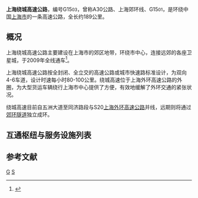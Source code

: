 {{重定向至此|G1503|高速铁路列车车次|G1503/1504次列车}}
{{中国高速公路信息框
| 编号 = G1503
| 名称 = 上海绕城高速公路
| 地圖 = 
|照片 = G2, G42 and G1503 at Huaqiao, Kunshan.jpg
|照片标题 = 上海绕城高速公路经[[苏州市|苏州市]][[昆山市|昆山市]][[花桥镇|花桥镇]]的路段与[[沪宁高速公路|沪宁高速公路]]交汇
| 路線簡稱 = 郊环线、上海绕城
| 最近通車日期 = 2009年
| 规划总里程 = 189
| 起點 = 环线
| 終點 = 环线
| 出口處數 = 34
| 服务区数 = 1
}}
'''上海绕城高速公路'''，编号G15<small>03</small>，曾称A30公路、上海郊环线、G15<small>01</small>，是环绕中国[[上海市|上海市]]的一条高速公路，全长约189公里。

== 概况 ==

上海绕城高速公路主要建设在上海市的郊区地带，环绕市中心，连接远郊的各座卫星城，于2009年全线通车<ref>{{Cite web|title=上海绕城高速公路全线贯通|url=http://www.shanghai.gov.cn/shanghai/node22848/node22926/node22927/userobject21ai373709.html|accessdate=2019-10-19|work=www.shanghai.gov.cn|archive-url=https://web.archive.org/web/20100816070807/http://www.shanghai.gov.cn/shanghai/node22848/node22926/node22927/userobject21ai373709.html|archive-date=2010-08-16|dead-url=no}} {{Wayback|url=http://www.shanghai.gov.cn/shanghai/node22848/node22926/node22927/userobject21ai373709.html |date=20100816070807 }}</ref>。

上海绕城高速公路按全封闭、全立交的高速公路或城市快速路标准设计，为双向4-6车道，设计时速每小时80-100公里。绕城高速位于上海外环高速公路的外圈，为大型货运车辆绕行上海市中心提供了方便，有效地缓解了外环交通的紧张状况。

绕城高速目前自五洲大道至同济路段与S20[[上海外环高速公路|上海外环高速公路]]并线，远期则将通过[[郊环隧道|郊环隧道]]独立成环。

== 互通枢纽与服务设施列表 ==
{{Start expwy exit box|place=1}}
{{Expwy exit item|type=EH|dist start=0/208|place=[[上海市|上海市]]<br/>[[宝山区_(上海市)|宝山区]]|place rows=2|name=外环同济路|highway connection={{China Expwy Name|S20|P=Shanghai}}|road connection=[[逸仙高架路|逸仙高架路]]|state=C|comment=往逸仙高架路限南北方向出入，往S20外圈限外圈入，与{{China Expwy Name|S20|P=Shanghai}}共线段起点}}
{{Expwy exit item|type=E|dist start=0|name=同济路|road connection=同济路<br/>泰和路|state=C|comment=限内圈入，外圈出}}
{{Expwy exit item|type=E|dist start=4|place=[[上海市|上海市]]<br/>[[浦东新区|浦东新区]]|place rows=24|name=江东路|road connection=江东路|state=C|comment=限内圈出}}
{{Expwy exit item|type=S|name=加油站|state=C|comment=只有加油站}}
{{Expwy exit item|type=E|name=牡丹江路|road connection=牡丹江路<br/>富锦路|state=C|comment=连接[[郊环隧道|郊环隧道]]，未来G1503线位，限内圈入、外圈出}}
{{Expwy exit item|type=E|dist start=6|name=凌海路|road connection=凌海路|state=C}}
{{Expwy exit item|type=E|dist start=8|name=张杨北路|road connection=张杨北路|state=C|comment=内圈方向只有出口}}
{{Expwy exit item|type=E|dist start=9|name=杨高北路|road connection=杨高北路<br/>杨高北一路<br/>海徐路|state=C|comment=限内圈入，外圈出}}
{{Expwy exit item|type=E|dist start=13|name=航津路|road connection=航津路<br/>海徐路|state=C}}
{{Expwy exit item|type=E|dist start=15|name=洲海路|road connection=洲海路|state=C}}
{{Expwy exit item|type=EH|dist start=18|name=外环绕城|highway connection={{China Expwy Name|S20|P=Shanghai}}|road connection=[[五洲大道|五洲大道]]|state=C|comment=和{{China Expwy Name|S20|P=Shanghai}}共线段终点}}
{{Expwy exit item|type=E|dist start=18|name=华东路|road connection=华东路（{{中国国道名|228}}）|state=U|comment=限内圈入、外圈出，与{{中国国道名|228}}共线段起点}}
{{Expwy exit item|type=T|dist start=19|name=高东|state=C|comment=免费路段终点}}
{{Expwy exit item|type=H|dist start=21|name=高东|highway connection={{China Expwy Name|G40}}<br/>{{中国国道名|228}}|state=C|comment=与{{中国国道名|228}}共线段终点}}
{{Expwy exit item|type=E|dist start=25|name=金海路|road connection=金海路}}
{{Expwy exit item|type=E|dist start=29|name=龙东路|road connection=[[龙东大道|龙东大道]]<br/>龙东支路}}
{{Expwy exit item|type=S|name=合庆}}
{{Expwy exit item|type=E|dist start=33|name=华夏东路|road connection=华夏东路}}
{{Expwy exit item|type=HT|dist start=36|name=迎宾大道|highway connection={{China Expwy Name|S1|P=Shanghai}}}}
{{Expwy exit item|type=E|dist start=38|name=机场大道|road connection=机场大道}}
{{Expwy exit item|type=E|dist start=42|name=闻居路|road connection=施湾六路}}
{{Expwy exit item|type=H|dist start=46|name=申嘉湖东绕城|highway connection={{China Expwy Name|S32|P=Shanghai}}}}
{{Expwy exit item|type=E|dist start=52|name=拱极路|road connection=拱极东路|comment=限内圈出，外圈入}}
{{Expwy exit item|type=E|dist start=52|name=沪南公路|road connection=沪南公路（{{中国省道名|122|P=上海市}}）|comment=限内圈入，外圈出}}
{{Expwy exit item|type=E|dist start=59|name=东大公路|road connection=东大公路（{{中国省道名|324|P=上海}}）}}
{{Expwy exit item|type=H|dist start=64|name=大亭|highway connection={{China Expwy Name|S2|P=Shanghai}}}}
{{Expwy exit item|type=E|dist start=70|place=[[上海市|上海市]]<br/>[[奉贤区|奉贤区]]|place rows=9|name=新四平公路|road connection=新四平公路}}
{{Expwy exit item|type=E|dist start=74|name=瓦洪公路|road connection=瓦洪公路<br/>兰博路}}
{{Expwy exit item|type=E|dist start=82|name=奉城|road connection=南奉公路（{{中国省道名|325|P=上海}}）}}
{{Expwy exit item|type=E|dist start=85|name=林海公路|road connection=林海公路（{{中国省道名|227|P=上海市}}）}}
{{Expwy exit item|type=E|dist start=90|name=浦星公路|road connection=浦星公路（{{中国省道名|123|P=上海市}}）}}
{{Expwy exit item|type=S|name=光明|comment=仅外圈方向}}
{{Expwy exit item|type=H|dist start=94|name=绕城沪金|highway connection={{China Expwy Name|S4|P=Shanghai}}}}
{{Expwy exit item|type=E|dist start=100|name=浦卫公路|road connection=浦卫公路}}
{{Expwy exit item|type=S|name=庄行|comment=仅内圈方向}}
{{Expwy exit item|type=H|dist start=108|place=[[上海市|上海市]]<br/>[[金山区_(上海市)|金山区]]|place rows=4|name=沈海南绕城|highway connection={{China Expwy Name|G15}}}}
{{Expwy exit item|type=E|dist start=108|name=亭林|road connection=亭卫公路}}
{{Expwy exit item|type=H|dist start=121|name=新农|highway connection={{China Expwy Name|S19|P=Shanghai}}<br/>{{China Expwy Name|S36|P=Shanghai}}}}
{{Expwy exit item|type=E|dist start=122|name=亭枫公路|road connection=东日路<br/>鸿尊路}}
{{Expwy exit item|type=E|dist start=128|place=[[上海市|上海市]]<br/>[[松江区|松江区]]|place rows=6|name=泖港|road connection=叶新公路（{{中国省道名|324|P=上海}}）}}
{{Expwy exit item|type=E|dist start=132|name=塔闵公路|road connection=塔闵公路}}
{{Expwy exit item|type=H|dist start=132|name=申嘉湖西绕城|highway connection={{China Expwy Name|S32|P=Shanghai}}|comment=塔闵公路出入口仅能前往S32上海方向}}
{{Expwy exit item|type=H|dist start=136|name=大港|highway connection={{China Expwy Name|G60}}<br/>{{China Expwy Name|G92}}}}
{{Expwy exit item|type=S|name=小昆山}}
{{Expwy exit item|type=E|dist start=144|name=天马|road connection={{中国县道名|023|沈砖公路}}}}
{{Expwy exit item|type=H|dist start=151|place=[[上海市|上海市]]<br/>[[青浦区|青浦区]]|place rows=4|name=绕城沪青平|highway connection={{China Expwy Name|G50}}}}
{{Expwy exit item|type=E|dist start=157|name=香花|alias=重固|road connection=北青公路（{{中国省道名|125|P=上海}}）}}
{{Expwy exit item|type=H|dist start=160|name=沪常绕城|highway connection={{China Expwy Name|S26|P=Shanghai}}}}
{{Expwy exit item|type=E|dist start=163|name=白鹤|road connection=外青松公路}}
{{Expwy exit item|place=沪苏界|place rows=1|type=B|dist start=|name=沪苏界}}
{{Expwy exit item|type=H|dist start=168|place=[[苏州市|苏州市]]<br/>[[昆山市|昆山市]]|place rows=1|name=京沪绕城|highway connection={{China Expwy Name|G2}}<br/>{{China Expwy Name|G42}}}}
{{Expwy exit item|place=苏沪界|place rows=1|type=B|dist start=|name=沪苏界}}
{{Expwy exit item|type=E|dist start=172|place=[[上海市|上海市]]<br/>[[嘉定区|嘉定区]]|place rows=6|name=宝安公路|road connection=宝安公路（{{中国省道名|322|P=上海}}）<br/>新源路}}
{{Expwy exit item|type=E|dist start=176|name=嘉松北路|road connection=嘉松北路（{{中国省道名|224|P=上海}}）<br/>嘉安公路}}
{{Expwy exit item|type=H|dist start=180|name=北绕城沈海|highway connection={{China Expwy Name|G15}}<br/>{{China Expwy Name|G4221}}}}
{{Expwy exit item|type=E|dist start=181|name=永盛路|road connection=普惠路<br/>回城南路<br/>洪德路<br/>合作路}}
{{Expwy exit item|type=HT|dist start=184|name=沪嘉|alias=嘉定城区|highway connection={{China Expwy Name|S5|P=Shanghai}}|road connection=叶城路<br/>博乐南路}}
{{Expwy exit item|type=E|dist start=187|name=浏翔公路|road connection=浏翔公路<br/>横仓公路}}
{{Expwy exit item|type=HT|place=[[上海市|上海市]]<br/>[[宝山区_(上海市)|宝山区]]|place rows=10|name=沪崇高速|highway connection={{China Expwy Name|S7|P=Shanghai}}}}
{{Expwy exit item|type=E|dist start=193|name=沪太公路|road connection=沪太公路}}
{{Expwy exit item|type=E|dist start=199|name=蕰川路|road connection=蕰川公路|comment=限内圈出，外圈入}}
{{Expwy exit item|type=S|name=加油站|comment=只有加油站，仅内圈方向}}
{{Expwy exit item|type=T|dist start=201|name=月浦|comment=免费路段起点}}
{{Expwy exit item|type=E|dist start=201|name=江杨北路|road connection=富锦路|comment=限内圈入，外圈出}}
{{Expwy exit item|type=E|dist start=204|name=同济路|road connection=富锦路|comment=限内圈出，外圈入}}
{{Expwy exit item|type=E|dist start=204|name=富锦路|road connection=富锦路<br/>同济路|comment=限内圈入，外圈出}}
{{Expwy exit item|type=E|dist start=206|name=宝杨路|road connection=宝杨路<br/>同济路|comment=限内圈入，外圈出}}
{{Expwy exit item|type=E|dist start=208|name=水产路|road connection=水产路<br/>同济路|comment=限内圈入，外圈出}}
{{End expwy exit box|place=1}}

== 参考文献 ==
{{Reflist}}
{{中国国家高速公路网}}
{{上海市高速公路}}


[[Category:上海市高速公路|G]]
[[Category:中国国家高速公路网城市环线|S]]
